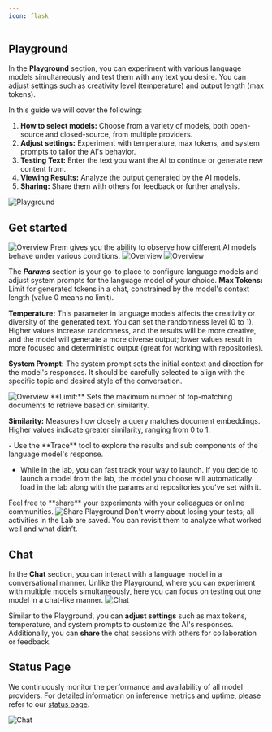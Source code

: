```yaml
---
icon: flask
---
```


## Playground


In the **Playground** section, you can experiment with various language models simultaneously and test them with any text you desire. You can adjust settings such as creativity level (temperature) and output length (max tokens). 

In this guide we will cover the following:

1. **How to select models:** Choose from a variety of models, both open-source and closed-source, from multiple providers.
2. **Adjust settings:** Experiment with temperature, max tokens, and system prompts to tailor the AI's behavior.
3. **Testing Text:** Enter the text you want the AI to continue or generate new content from.
4. **Viewing Results:** Analyze the output generated by the AI models.
5. **Sharing:** Share them with others for feedback or further analysis.


<img
  src="https://static.premai.io/prem-saas-docs/lab-guide/newPlayground.png"
  alt="Playground"
/>

## Get started

<Steps>
  <Step title="Create a new playground or use the default playground to get started.">
<img
  src="https://static.premai.io/prem-saas-docs/lab-guide/newPlaygroundVideo.gif"
  alt="Overview"
/>
    
  </Step>
  <Step title="Add more language models so you can test them simultaneously.">
Prem gives you the ability to observe how different AI models behave under various conditions.
  <img
  src="https://static.premai.io/prem-saas-docs/lab-guide/testLab.gif"
  alt="Overview"
/>
  </Step>
   <Step title="Customize the models in the Params section.">
    <img
  src="https://static.premai.io/prem-saas-docs/lab-guide/paramsLab.gif"
  alt="Overview"
/>

The **_Params_** section is your go-to place to configure language models and adjust system prompts for the language model of your choice.
<Card title="Param settings" icon="lightbulb" iconType="duotone" color="#a986c5">
**Max Tokens:** Limit for generated tokens in a chat, constrained by the model's context length (value 0 means no limit).

**Temperature:** This parameter in language models affects the creativity or diversity of the generated text. You can set the randomness level (0 to 1). Higher values increase randomness, and the results will be more creative, and the model will generate a more diverse output; lower values result in more focused and deterministic output (great for working with repositories).

**System Prompt:** The system prompt sets the initial context and direction for the model's responses. It should be carefully selected to align with the specific topic and desired style of the conversation.

</Card>
  </Step>
   <Step title="Add a repository to grant the language models access to your documents for easy setup of RAG.">
    <img
  src="https://static.premai.io/prem-saas-docs/lab-guide/reposLab.gif"
  alt="Overview"
/>
<Card title="Repository settings" icon="lightbulb" iconType="duotone" color="#a986c5">
**Limit:** Sets the maximum number of top-matching documents to retrieve based on similarity.

**Similarity:** Measures how closely a query matches document embeddings. Higher values indicate greater similarity, ranging from 0 to 1.

</Card>
  </Step>
  <Step title = "Trace & Launch from the lab">
  - Use the **Trace** tool to explore the results and sub components of the language model's response.

  - While in the lab, you can fast track your way to launch. If you decide to launch a model from the lab, the model you choose will automatically load in the lab along with the params and repositories you've set with it.

  </Step>
  <Step title ="Share your experiemts">
  Feel free to **share** your experiments with your colleagues or online communities.
<img
  src="https://static.premai.io/prem-saas-docs/lab-guide/shareLab.gif"
  alt="Share Playground"
/>
  </Step>
</Steps>

<Tip>
Don't worry about losing your tests; all activities in the Lab are saved. You can revisit them to analyze what worked well and what didn’t.  
</Tip>

## Chat

In the **Chat** section, you can interact with a language model in a conversational manner. Unlike the Playground, where you can experiment with multiple models simultaneously, here you can focus on testing out one model in a chat-like manner.
<img
  src="https://static.premai.io/prem-saas-docs/lab-guide/chatLab.png"
  alt="Chat"
/>

Similar to the Playground, you can **adjust settings** such as max tokens, temperature, and system prompts to customize the AI's responses. Additionally, you can **share** the chat sessions with others for collaboration or feedback.


## Status Page

We continuously monitor the performance and availability of all model providers. For detailed information on inference metrics and uptime, please refer to our [status page](https://models.premai.io/).

<img
  src="https://static.premai.io/prem-saas-docs/lab-guide/modelStatus.png"
  alt="Chat"
/>
